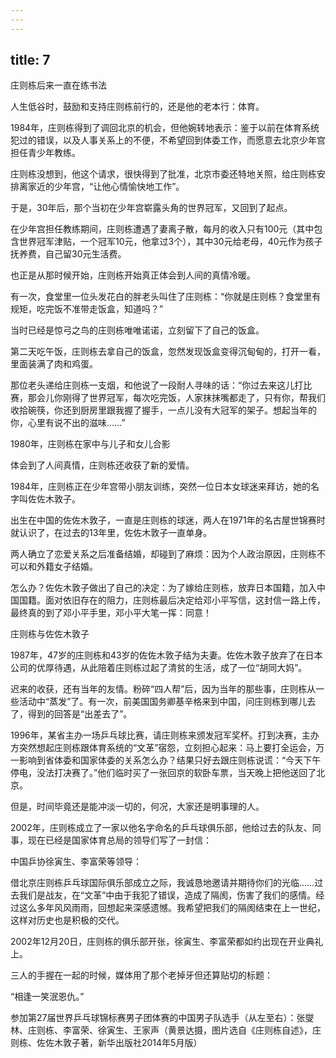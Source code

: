 ```yaml
---
---
---
```

title: 7
---



庄则栋后来一直在练书法



人生低谷时，鼓励和支持庄则栋前行的，还是他的老本行：体育。

1984年，庄则栋得到了调回北京的机会，但他婉转地表示：鉴于以前在体育系统犯过的错误，以及人事关系上的不便，不希望回到体委工作，而愿意去北京少年宫担任青少年教练。

庄则栋没想到，他这个请求，很快得到了批准，北京市委还特地关照，给庄则栋安排离家近的少年宫，“让他心情愉快地工作”。

于是，30年后，那个当初在少年宫崭露头角的世界冠军，又回到了起点。

在少年宫担任教练期间，庄则栋遭遇了妻离子散，每月的收入只有100元（其中包含世界冠军津贴，一个冠军10元，他拿过3个），其中30元给老母，40元作为孩子抚养费，自己留30元生活费。

也正是从那时候开始，庄则栋开始真正体会到人间的真情冷暖。

有一次，食堂里一位头发花白的胖老头叫住了庄则栋：“你就是庄则栋？食堂里有规矩，吃完饭不准带走饭盒，知道吗？”

当时已经是惊弓之鸟的庄则栋唯唯诺诺，立刻留下了自己的饭盒。

第二天吃午饭，庄则栋去拿自己的饭盒，忽然发现饭盒变得沉甸甸的，打开一看，里面装满了肉和鸡蛋。

那位老头递给庄则栋一支烟，和他说了一段耐人寻味的话：“你过去来这儿打比赛，那会儿你刚得了世界冠军，每次吃完饭，人家抹抹嘴都走了，只有你，帮我们收拾碗筷，你还到厨房里跟我握了握手，一点儿没有大冠军的架子。想起当年的你，心里有说不出的滋味……”

1980年，庄则栋在家中与儿子和女儿合影



体会到了人间真情，庄则栋还收获了新的爱情。

1984年，庄则栋正在少年宫带小朋友训练，突然一位日本女球迷来拜访，她的名字叫佐佐木敦子。

出生在中国的佐佐木敦子，一直是庄则栋的球迷，两人在1971年的名古屋世锦赛时就认识了，在过去的13年里，佐佐木敦子一直单身。

两人确立了恋爱关系之后准备结婚，却碰到了麻烦：因为个人政治原因，庄则栋不可以和外籍女子结婚。

怎么办？佐佐木敦子做出了自己的决定：为了嫁给庄则栋，放弃日本国籍，加入中国国籍。面对依旧存在的阻力，庄则栋最后决定给邓小平写信，这封信一路上传，最终真的到了邓小平手里，邓小平大笔一挥：同意！

庄则栋与佐佐木敦子



1987年，47岁的庄则栋和43岁的佐佐木敦子结为夫妻。佐佐木敦子放弃了在日本公司的优厚待遇，从此陪着庄则栋过起了清贫的生活，成了一位“胡同大妈”。

迟来的收获，还有当年的友情。粉碎“四人帮”后，因为当年的那些事，庄则栋从一些活动中“蒸发”了。有一次，前美国国务卿基辛格来到中国，问庄则栋到哪儿去了，得到的回答是“出差去了”。

1996年，某省主办一场乒乓球比赛，请庄则栋来颁发冠军奖杯。打到决赛，主办方突然想起庄则栋跟体育系统的“文革”宿怨，立刻担心起来：马上要打全运会，万一影响到省体委和国家体委的关系怎么办？结果只好去跟庄则栋说谎：“今天下午停电，没法打决赛了。”他们临时买了一张回京的软卧车票，当天晚上把他送回了北京。

但是，时间毕竟还是能冲淡一切的，何况，大家还是明事理的人。

2002年，庄则栋成立了一家以他名字命名的乒乓球俱乐部，他给过去的队友、同事，现在已经是国家体育总局的领导们写了一封信：

中国乒协徐寅生、李富荣等领导：

借北京庄则栋乒乓球国际俱乐部成立之际，我诚恳地邀请并期待你们的光临……过去我们是战友，在“文革”中由于我犯了错误，造成了隔阂，伤害了我们的感情。经过这么多年风风雨雨，回想起来深感遗憾。我希望把我们的隔阂结束在上一世纪，这样对历史也是积极的交代。

2002年12月20日，庄则栋的俱乐部开张，徐寅生、李富荣都如约出现在开业典礼上。

三人的手握在一起的时候，媒体用了那个老掉牙但还算贴切的标题：

“相逢一笑泯恩仇。”

参加第27届世界乒乓球锦标赛男子团体赛的中国男子队选手（从左至右）：张燮林、庄则栋、李富荣、徐寅生、王家声（黄景达摄，图片选自《庄则栋自述》，庄则栋、佐佐木敦子著，新华出版社2014年5月版）